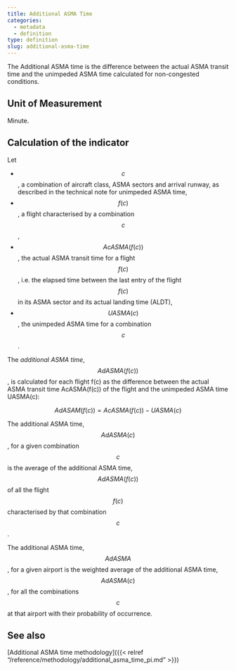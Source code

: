 ```yaml
---
title: Additional ASMA Time
categories:
  - metadata
  - definition
type: definition
slug: additional-asma-time
---
```


The Additional ASMA time is the difference between the actual ASMA transit time
and the unimpeded ASMA time calculated for non-congested conditions.

## Unit of Measurement
Minute.

## Calculation of the indicator
Let

* $$c$$, a combination of aircraft class, ASMA sectors and arrival runway, as
  described in the technical note for unimpeded ASMA time,
* $$f(c)$$, a flight characterised by a combination $$c$$,
* $$AcASMA(f(c))$$, the actual ASMA transit time for a flight $$f(c)$$, i.e. the
  elapsed time between the last entry of the flight $$f(c)$$ in its ASMA sector and
  its actual landing time (ALDT),
* $$UASMA(c)$$, the unimpeded ASMA time for a combination $$c$$.

The *additional ASMA time*, $$AdASMA(f(c))$$, is calculated for each flight f(c)
as the difference between the actual ASMA transit time AcASMA(f(c)) of the
flight and the unimpeded ASMA time UASMA(c):

$$
AdASAM(f(c)) = AcASMA(f(c)) - UASMA(c)
$$

The additional ASMA time, $$AdASMA(c)$$, for a given combination $$c$$ is the
average of the additional ASMA time, $$AdASMA(f(c))$$ of all the flight $$f(c)$$
characterised by that combination $$c$$.

The additional ASMA time, $$AdASMA$$, for a given airport is the weighted
average of the additional ASMA time, $$AdASMA(c)$$, for all the combinations
$$c$$ at that airport with their probability of occurrence.

## See also

[Additional ASMA time methodology]({{< relref "/reference/methodology/additional_asma_time_pi.md" >}})
